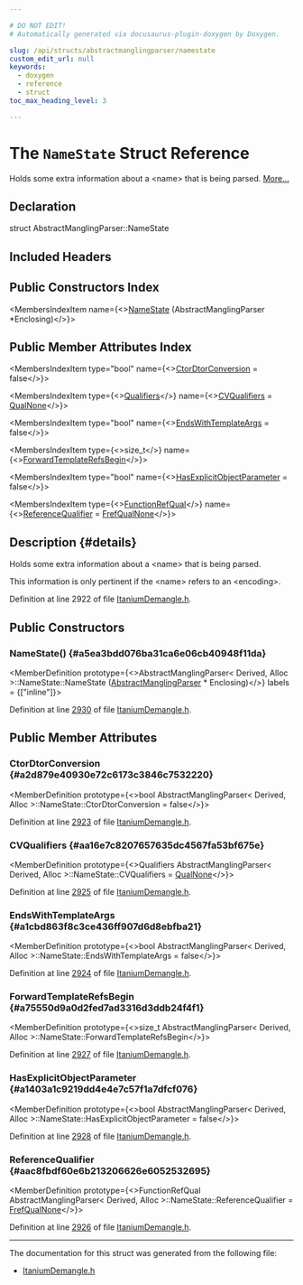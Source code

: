 ```yaml
---

# DO NOT EDIT!
# Automatically generated via docusaurus-plugin-doxygen by Doxygen.

slug: /api/structs/abstractmanglingparser/namestate
custom_edit_url: null
keywords:
  - doxygen
  - reference
  - struct
toc_max_heading_level: 3

---
```





# The `NameState` Struct Reference

<DoxygenPage pluginConfig={pluginConfig}>

Holds some extra information about a &lt;name&gt; that is being parsed. <a href="#details">More...</a>

## Declaration

<CodeBlock>struct AbstractManglingParser::NameState</CodeBlock>

## Included Headers

<IncludesList>
<IncludesListItem
  filePath="llvm/Demangle/ItaniumDemangle.h"
  permalink="/docs/api/files/include/include/llvm/include/llvm/demangle/itaniumdemangle-h"
  isLocal="true" />
</IncludesList>

## Public Constructors Index

<MembersIndex>

<MembersIndexItem
  name={<><a href="#a5ea3bdd076ba31ca6e06cb40948f11da">NameState</a> (AbstractManglingParser &#42;Enclosing)</>}>
</MembersIndexItem>

</MembersIndex>

## Public Member Attributes Index

<MembersIndex>

<MembersIndexItem
  type="bool"
  name={<><a href="#a2d879e40930e72c6173c3846c7532220">CtorDtorConversion</a> = false</>}>
</MembersIndexItem>

<MembersIndexItem
  type={<><a href="/docs/api/files/include/include/llvm/include/llvm/demangle/itaniumdemangle-h/#af9f0d130cd1298575a79aee97e5b53b7">Qualifiers</a></>}
  name={<><a href="#aa16e7c8207657635dc4567fa53bf675e">CVQualifiers</a> = <a href="/docs/api/files/include/include/llvm/include/llvm/demangle/itaniumdemangle-h/#af9f0d130cd1298575a79aee97e5b53b7adc7b331ccab83e31a327816731dc82f2">QualNone</a></>}>
</MembersIndexItem>

<MembersIndexItem
  type="bool"
  name={<><a href="#a1cbd863f8c3ce436ff907d6d8ebfba21">EndsWithTemplateArgs</a> = false</>}>
</MembersIndexItem>

<MembersIndexItem
  type={<>size&#95;t</>}
  name={<><a href="#a75550d9a0d2fed7ad3316d3ddb24f4f1">ForwardTemplateRefsBegin</a></>}>
</MembersIndexItem>

<MembersIndexItem
  type="bool"
  name={<><a href="#a1403a1c9219dd4e4e7c57f1a7dfcf076">HasExplicitObjectParameter</a> = false</>}>
</MembersIndexItem>

<MembersIndexItem
  type={<><a href="/docs/api/files/include/include/llvm/include/llvm/demangle/itaniumdemangle-h/#a9fef0832b445332ae7862de6f08ac8ed">FunctionRefQual</a></>}
  name={<><a href="#aac8fbdf60e6b213206626e6052532695">ReferenceQualifier</a> = <a href="/docs/api/files/include/include/llvm/include/llvm/demangle/itaniumdemangle-h/#a9fef0832b445332ae7862de6f08ac8eda74a742e365bc15a3ee3b9a2a4b0e79f3">FrefQualNone</a></>}>
</MembersIndexItem>

</MembersIndex>

## Description {#details}

Holds some extra information about a &lt;name&gt; that is being parsed.

This information is only pertinent if the &lt;name&gt; refers to an &lt;encoding&gt;.

Definition at line 2922 of file <a href="/docs/api/files/include/include/llvm/include/llvm/demangle/itaniumdemangle-h">ItaniumDemangle.h</a>.

<SectionDefinition>

## Public Constructors

### NameState() {#a5ea3bdd076ba31ca6e06cb40948f11da}

<MemberDefinition
  prototype={<>AbstractManglingParser&lt; Derived, Alloc &gt;::NameState::NameState (<a href="/docs/api/structs/abstractmanglingparser">AbstractManglingParser</a> &#42; Enclosing)</>}
  labels = {["inline"]}>

Definition at line <a href="/docs/api/files/include/include/llvm/include/llvm/demangle/itaniumdemangle-h/#l02930">2930</a> of file <a href="/docs/api/files/include/include/llvm/include/llvm/demangle/itaniumdemangle-h">ItaniumDemangle.h</a>.
</MemberDefinition>

</SectionDefinition>

<SectionDefinition>

## Public Member Attributes

### CtorDtorConversion {#a2d879e40930e72c6173c3846c7532220}

<MemberDefinition
  prototype={<>bool AbstractManglingParser&lt; Derived, Alloc &gt;::NameState::CtorDtorConversion = false</>}>

Definition at line <a href="/docs/api/files/include/include/llvm/include/llvm/demangle/itaniumdemangle-h/#l02923">2923</a> of file <a href="/docs/api/files/include/include/llvm/include/llvm/demangle/itaniumdemangle-h">ItaniumDemangle.h</a>.
</MemberDefinition>

### CVQualifiers {#aa16e7c8207657635dc4567fa53bf675e}

<MemberDefinition
  prototype={<>Qualifiers AbstractManglingParser&lt; Derived, Alloc &gt;::NameState::CVQualifiers = <a href="/docs/api/files/include/include/llvm/include/llvm/demangle/itaniumdemangle-h/#af9f0d130cd1298575a79aee97e5b53b7adc7b331ccab83e31a327816731dc82f2">QualNone</a></>}>

Definition at line <a href="/docs/api/files/include/include/llvm/include/llvm/demangle/itaniumdemangle-h/#l02925">2925</a> of file <a href="/docs/api/files/include/include/llvm/include/llvm/demangle/itaniumdemangle-h">ItaniumDemangle.h</a>.
</MemberDefinition>

### EndsWithTemplateArgs {#a1cbd863f8c3ce436ff907d6d8ebfba21}

<MemberDefinition
  prototype={<>bool AbstractManglingParser&lt; Derived, Alloc &gt;::NameState::EndsWithTemplateArgs = false</>}>

Definition at line <a href="/docs/api/files/include/include/llvm/include/llvm/demangle/itaniumdemangle-h/#l02924">2924</a> of file <a href="/docs/api/files/include/include/llvm/include/llvm/demangle/itaniumdemangle-h">ItaniumDemangle.h</a>.
</MemberDefinition>

### ForwardTemplateRefsBegin {#a75550d9a0d2fed7ad3316d3ddb24f4f1}

<MemberDefinition
  prototype={<>size&#95;t AbstractManglingParser&lt; Derived, Alloc &gt;::NameState::ForwardTemplateRefsBegin</>}>

Definition at line <a href="/docs/api/files/include/include/llvm/include/llvm/demangle/itaniumdemangle-h/#l02927">2927</a> of file <a href="/docs/api/files/include/include/llvm/include/llvm/demangle/itaniumdemangle-h">ItaniumDemangle.h</a>.
</MemberDefinition>

### HasExplicitObjectParameter {#a1403a1c9219dd4e4e7c57f1a7dfcf076}

<MemberDefinition
  prototype={<>bool AbstractManglingParser&lt; Derived, Alloc &gt;::NameState::HasExplicitObjectParameter = false</>}>

Definition at line <a href="/docs/api/files/include/include/llvm/include/llvm/demangle/itaniumdemangle-h/#l02928">2928</a> of file <a href="/docs/api/files/include/include/llvm/include/llvm/demangle/itaniumdemangle-h">ItaniumDemangle.h</a>.
</MemberDefinition>

### ReferenceQualifier {#aac8fbdf60e6b213206626e6052532695}

<MemberDefinition
  prototype={<>FunctionRefQual AbstractManglingParser&lt; Derived, Alloc &gt;::NameState::ReferenceQualifier = <a href="/docs/api/files/include/include/llvm/include/llvm/demangle/itaniumdemangle-h/#a9fef0832b445332ae7862de6f08ac8eda74a742e365bc15a3ee3b9a2a4b0e79f3">FrefQualNone</a></>}>

Definition at line <a href="/docs/api/files/include/include/llvm/include/llvm/demangle/itaniumdemangle-h/#l02926">2926</a> of file <a href="/docs/api/files/include/include/llvm/include/llvm/demangle/itaniumdemangle-h">ItaniumDemangle.h</a>.
</MemberDefinition>

</SectionDefinition>

<hr/>

The documentation for this struct was generated from the following file:

<ul>
<li><a href="/docs/api/files/include/include/llvm/include/llvm/demangle/itaniumdemangle-h">ItaniumDemangle.h</a></li>
</ul>

</DoxygenPage>
